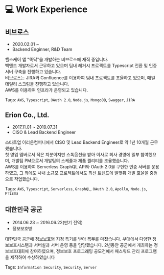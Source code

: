 # 💻 Work Experience

## 비브로스

- 2020.02.01 ~
- Backend Enginner, R&D Team

헬스케어 앱 "똑닥"을 개발하는 비브로스에 재직 중입니다.<br />
백엔드 개발자로서 근무하고 있으며 팀내 레거시 프로젝트를 Typescript 전환 및 인증서버 구축을 진행하고 있습니다.<br />
비브로스는 JIRA와 Confluence를 이용하여 팀내 프로젝트를 조율하고 있으며, 매일 데일리 스크럼을 진행하고 있습니다.<br />
AWS를 이용하여 인프라가 운영되고 있습니다.

Tags: `AWS`, `Typescript`, `OAuth 2.0`, `Node.js`, `MongoDB`, `Swagger`, `JIRA`

## Erion Co., Ltd.

- 2017.11.01 ~ 2019.07.31
- CISO & Lead Backend Engineer

스타트업 이리온컴퍼니에서 CISO 및 Lead Backend Engineer로 약 1년
10개월 근무했습니다. <br />
첫 영입 멤버로서 적은 지분이지만 스톡옵션을 받아 이사로 회사 경영에
일부 참여했으며, 개발팀 PM으로서 개발팀의 스케줄과 제품 퀄리티를
조율했습니다. <br />
AWS를 이용하여 Serverless GraphQL API와 OAuth 2.0을 구현한 인증
서버를 운용하였고, 그 외에도 사내 소규모 프로젝트에서도 최신
트렌드에 발맞춰 개발 효율을 중점으로 작업했습니다.

Tags: `AWS`, `Typescript`, `Serverless`, `GraphQL`, `OAuth 2.0`, `Apollo`, `Node.js`, `Prisma`

## 대한민국 공군

- 2014.06.23 ~ 2016.06.22(만기 전역)
- 정보보호병

대한민국 공군에 정보보호병 지정 특기를 받아 복무를 마쳤습니다.
부대에서 다양한 정보보호시스템과 서버실과 서버 운영 등을
담당했습니다. 2년동안 공군에서 개최하는 정보보호대회에 참여하였으며,
정보보호 프로그래밍 공모전에서 패스워드 관리 프로그램을 제작하여
수상하였습니다

Tags: `Information Security`, `Security`, `Server`
